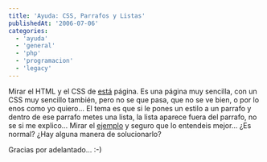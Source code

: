 ```yaml
---
title: 'Ayuda: CSS, Parrafos y Listas'
publishedAt: '2006-07-06'
categories:
  - 'ayuda'
  - 'general'
  - 'php'
  - 'programacion'
  - 'legacy'
---
```


Mirar el HTML y el CSS de [está](http://www.jinlabs.com/test.php) página. Es una página muy sencilla, con un CSS muy sencillo también, pero no se que pasa, que no se ve bien, o por lo enos como yo quiero... El tema es que si le pones un estilo a un parrafo y dentro de ese parrafo metes una lista, la lista aparece fuera del parrafo, no se si me explico... Mirar el [ejemplo](http://www.jinlabs.com/test.php) y seguro que lo entendeis mejor... ¿Es normal? ¿Hay alguna manera de solucionarlo?

Gracias por adelantado... :-)
